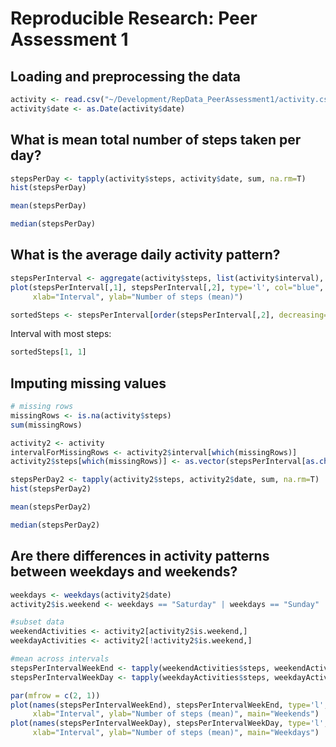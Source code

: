 # Reproducible Research: Peer Assessment 1


## Loading and preprocessing the data

```r
activity <- read.csv("~/Development/RepData_PeerAssessment1/activity.csv")
activity$date <- as.Date(activity$date)
```

## What is mean total number of steps taken per day?

```r
stepsPerDay <- tapply(activity$steps, activity$date, sum, na.rm=T)
hist(stepsPerDay)

mean(stepsPerDay)

median(stepsPerDay)
```

## What is the average daily activity pattern?

```r
stepsPerInterval <- aggregate(activity$steps, list(activity$interval), mean, na.rm=T)
plot(stepsPerInterval[,1], stepsPerInterval[,2], type='l', col="blue",
     xlab="Interval", ylab="Number of steps (mean)")

sortedSteps <- stepsPerInterval[order(stepsPerInterval[,2], decreasing=T),]
```
Interval with most steps:
```r
sortedSteps[1, 1]
```

## Imputing missing values

```r
# missing rows
missingRows <- is.na(activity$steps)
sum(missingRows)

activity2 <- activity
intervalForMissingRows <- activity2$interval[which(missingRows)]
activity2$steps[which(missingRows)] <- as.vector(stepsPerInterval[as.character(intervalForMissingRows)])

stepsPerDay2 <- tapply(activity2$steps, activity2$date, sum, na.rm=T)
hist(stepsPerDay2)

mean(stepsPerDay2)

median(stepsPerDay2)
```

## Are there differences in activity patterns between weekdays and weekends?

```r
weekdays <- weekdays(activity2$date)
activity2$is.weekend <- weekdays == "Saturday" | weekdays == "Sunday"

#subset data
weekendActivities <- activity2[activity2$is.weekend,]
weekdayActivities <- activity2[!activity2$is.weekend,]

#mean across intervals
stepsPerIntervalWeekEnd <- tapply(weekendActivities$steps, weekendActivities$interval, mean, na.rm=T)
stepsPerIntervalWeekDay <- tapply(weekdayActivities$steps, weekdayActivities$interval, mean, na.rm=T)

par(mfrow = c(2, 1))
plot(names(stepsPerIntervalWeekEnd), stepsPerIntervalWeekEnd, type='l', col="blue",
     xlab="Interval", ylab="Number of steps (mean)", main="Weekends")
plot(names(stepsPerIntervalWeekDay), stepsPerIntervalWeekDay, type='l', col="blue",
     xlab="Interval", ylab="Number of steps (mean)", main="Weekdays")
```
